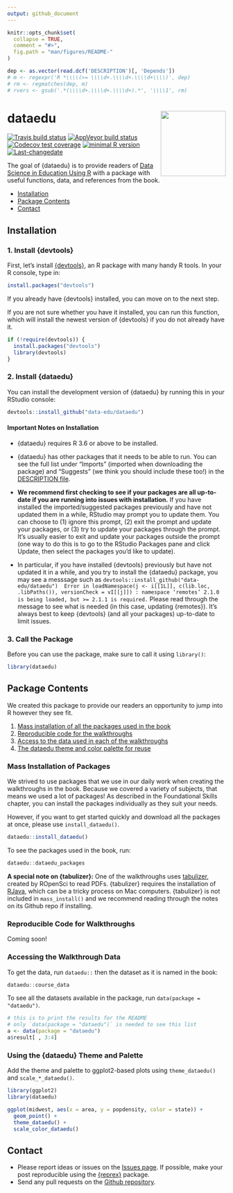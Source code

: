 ```yaml
---
output: github_document
---
```


<!-- README.md is generated from README.Rmd. Please edit that file -->

```r
knitr::opts_chunk$set(
  collapse = TRUE,
  comment = "#>",
  fig.path = "man/figures/README-"
)

dep <- as.vector(read.dcf('DESCRIPTION')[, 'Depends'])
# m <- regexpr('R *\\\\(>= \\\\d+.\\\\d+.\\\\d+\\\\)', dep)
# rm <- regmatches(dep, m)
# rvers <- gsub('.*(\\\\d+.\\\\d+.\\\\d+).*', '\\\\1', rm)
```

# dataedu <img src = 'man/figures/logo.png' align="right" height="150" />

<!-- badges: start -->
[![Travis build status](https://travis-ci.org/data-edu/dataedu.svg?branch=master)](https://travis-ci.org/data-edu/dataedu)
[![AppVeyor build status](https://ci.appveyor.com/api/projects/status/github/data-edu/dataedu?branch=master&svg=true)](https://ci.appveyor.com/project/data-edu/dataedu)
[![Codecov test coverage](https://codecov.io/gh/data-edu/dataedu/branch/master/graph/badge.svg)](https://codecov.io/gh/data-edu/dataedu?branch=master)
[![minimal R version](https://img.shields.io/badge/R%3E%3D-3.6-6666ff.svg)](https://cran.r-project.org/)
[![Last-changedate](https://img.shields.io/badge/last%20change-`r gsub('-', '--', Sys.Date())`-yellowgreen.svg)](https://github.com/data-edu/dataedu/commits/master)
<!-- badges: end -->

The goal of {dataedu} is to provide readers of [Data Science in Education Using R](https://github.com/data-edu/data-science-in-education) with a package with useful functions, data, and references from the book.

* [ Installation ](#installation)
* [ Package Contents ](#package-contents)
* [ Contact ](#contact)

## Installation

### 1. Install {devtools}

First, let's install [{devtools}](https://github.com/r-lib/devtools), an R package with many handy R tools. In your R console, type in:

``` r
install.packages("devtools")
```

If you already have {devtools} installed, you can move on to the next step.

If you are not sure whether you have it installed, you can run this function, which will install the newest version of {devtools} if you do not already have it.

``` r
if (!require(devtools)) {
  install.packages("devtools")
  library(devtools)
}
```

### 2. Install {dataedu}

You can install the development version of {dataedu} by running this in your RStudio console:

``` r
devtools::install_github("data-edu/dataedu")
```

#### Important Notes on Installation

* {dataedu} requires R 3.6 or above to be installed.

* {dataedu} has other packages that it needs to be able to run. You can see the full list under "Imports" (imported when downloading the package) and  "Suggests" (we think you should include these too!) in the [DESCRIPTION file](https://github.com/data-edu/dataedu/blob/master/DESCRIPTION#L34).

* **We recommend first checking to see if your packages are all up-to-date if you are running into issues with installation.** If you have installed the imported/suggested packages previously and have not updated them in a while, RStudio may prompt you to update them. You can choose to (1) ignore this prompt, (2) exit the prompt and update your packages, or (3) try to update your packages through the prompt. It's usually easier to exit and update your packages outside the prompt (one way to do this is to go to the RStudio Packages pane and click Update, then select the packages you'd like to update).

* In particular, if you have installed {devtools} previously but have not updated it in a while, and you try to install the {dataedu} package, you may see a messsage such as `devtools::install_github("data-edu/dataedu")  Error in loadNamespace(j <- i[[1L]], c(lib.loc, .libPaths()), versionCheck = vI[[j]]) : namespace ‘remotes’ 2.1.0 is being loaded, but >= 2.1.1 is required.` Please read through the message to see what is needed (in this case, updating {remotes}). It's always best to keep {devtools} (and all your packages) up-to-date to limit issues.

### 3. Call the Package

Before you can use the package, make sure to call it using `library()`:

```r
library(dataedu)
```

## Package Contents

We created this package to provide our readers an opportunity to jump into R however they see fit.

1. [Mass installation of all the packages used in the book](#mass-installation-of-packages)
2. [Reproducible code for the walkthroughs](#reproducible-code-for-walkthroughs)
3. [Access to the data used in each of the walkthroughs](#accessing-the-walkthrough-data)
4. [The dataedu theme and color palette for reuse](#using-the-dataedu-theme-and-palette)

### Mass Installation of Packages

We strived to use packages that we use in our daily work when creating the walkthroughs in the book. Because we covered a variety of subjects, that means we used a lot of packages! As described in the Foundational Skills chapter, you can install the packages individually as they suit your needs. 

However, if you want to get started quickly and download all the packages at once, please use `install_dataedu()`.

``` r
dataedu::install_dataedu()
```

To see the packages used in the book, run:

```r
dataedu::dataedu_packages
```

**A special note on {tabulizer}:** One of the walkthroughs uses [tabulizer](https://github.com/ropensci/tabulizer), created by ROpenSci to read PDFs. {tabulizer} requires the installation of [RJava](https://cran.r-project.org/web/packages/rJava/index.html), which can be a tricky process on Mac computers. {tabulizer} is not included in `mass_install()` and we recommend reading through the notes on its Github repo if installing.

### Reproducible Code for Walkthroughs

Coming soon!

### Accessing the Walkthrough Data

To get the data, run `dataedu::` then the dataset as it is named in the book:

``` r
dataedu::course_data
```
To see all the datasets available in the package, run `data(package = "dataedu")`.

```r
# this is to print the results for the README
# only `data(package = "dataedu")` is needed to see this list
a <- data(package = "dataedu")
a$result[ , 3:4]
```

### Using the {dataedu} Theme and Palette

Add the theme and palette to ggplot2-based plots using `theme_dataedu()` and `scale_*_dataedu()`.

```r
library(ggplot2)
library(dataedu)

ggplot(midwest, aes(x = area, y = popdensity, color = state)) +
  geom_point() +
  theme_dataedu() +
  scale_color_dataedu()
```

## Contact

* Please report ideas or issues on the [Issues page](https://github.com/data-edu/dataedu/issues). If possible, make your post reproducible using the [{reprex}](https://github.com/tidyverse/reprex) package.
* Send any pull requests on the [Github repository](https://github.com/data-edu/dataedu).
